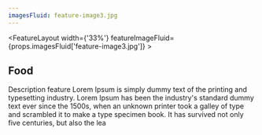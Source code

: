 ```yaml
---
imagesFluid: feature-image3.jpg
---
```


<FeatureLayout width={'33%'} featureImageFluid={props.imagesFluid['feature-image3.jpg']} >
<h2>Food</h2>

Description feature Lorem Ipsum is simply dummy text of the printing and typesetting industry. Lorem Ipsum has been the industry's standard dummy text ever since the 1500s, when an unknown printer took a galley of type and scrambled it to make a type specimen book. It has survived not only five centuries, but also the lea

</FeatureLayout>
